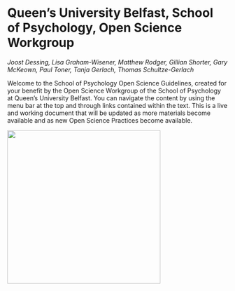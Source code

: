# Queen's University Belfast, School of Psychology, Open Science Workgroup

*Joost Dessing, Lisa Graham-Wisener, Matthew Rodger, Gillian Shorter, Gary McKeown, Paul Toner, Tanja Gerlach, Thomas Schultze-Gerlach* 

Welcome to the School of Psychology Open Science Guidelines, created for your benefit by the Open Science Workgroup of the School of Psychology at Queen's University Belfast. You can navigate the content by using the menu bar at the top and through links contained within the text. This is a live and working document that will be updated as more materials become available and as new Open Science Practices become available.

![](images/QUBPsyOpenSci.png){fig-alt="HexStickerQUBPsyOpenSci" fig-align="center" width="350"}
